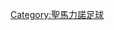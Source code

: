 {{Navbox
|name = 聖馬力諾足球錦標賽
|title =  2020–21年度[[聖馬力諾足球錦標賽]]參賽球會
|state = {{{state|autocollapse}}}
|listclass = hlist
|list1 =
* [[拉科奧里塔體育會|蒙特賈爾迪諾鮮花]] 
* [[利伯達斯足球會|博爾戈馬焦雷自由]] 
* [[法爾恰諾霹靂足球會|法爾恰諾霹靂]]
* [[迪賓尼足球會|三筆體育會]] 
* [[泰科奧里足球會|菲奧倫蒂諾三花]] 
* {{link-it|基耶薩諾瓦紅筆體育會|Società Sportiva Pennarossa|紅筆體育會}}
* {{link-it|聖祖雲尼體育會|Società Sportiva San Giovanni|聖祖雲尼}} 
* [[祖雲尼斯杜加拿足球會|杜加拿青年人]]
* [[梅拿達體育會|梅拿達]] 
* {{link-it|阿夸維瓦勇氣足球會|Associazione Calcio Virtus|勇氣足球會}} 
* {{link-it|菲奧蘭天奴足球會|Football Club Fiorentino|菲奧蘭天奴}}
* [[當馬蘭奴足球會|當馬蘭奴]] 
* [[費坦奴體育會|費坦奴]] 
* [[蔡倫戈體育會|蔡倫戈]] 
* {{link-it|塞拉瓦萊宇宙體育會|Società Sportiva Cosmos|塞拉瓦萊宇宙}} 
}}<noinclude>
{{collapsible option}}
[[Category:聖馬力諾足球]]
</noinclude>